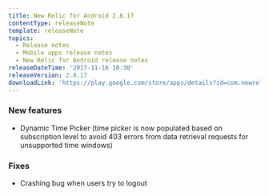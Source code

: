 ```yaml
---
title: New Relic for Android 2.8.17
contentType: releaseNote
template: releaseNote
topics:
  - Release notes
  - Mobile apps release notes
  - New Relic for Android release notes
releaseDateTime: '2017-11-16 10:30'
releaseVersion: 2.8.17
downloadLink: 'https://play.google.com/store/apps/details?id=com.newrelic.rpm&hl=en'
---
```


### New features

* Dynamic Time Picker (time picker is now populated based on subscription level to avoid 403 errors from data retrieval requests for unsupported time windows)

### Fixes

* Crashing bug when users try to logout
